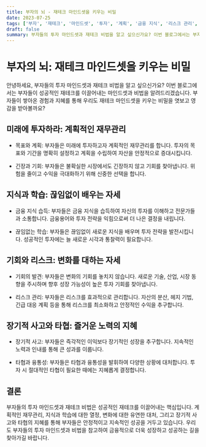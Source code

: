 ```yaml
---
title: 부자의 뇌 - 재테크 마인드셋을 키우는 비밀
date: 2023-07-25
tags: ['부자', '재테크', '마인드셋', '투자', '계획', '금융 지식', '리스크 관리', '장기적 사고', '타협']
draft: false
summary: 부자들의 투자 마인드셋과 재테크 비법을 알고 싶으신가요? 이번 블로그에서는 부자들이 성공적인 재테크를 이끌어내는 마인드셋과 비법을 알려드리겠습니다.
---
```


# 부자의 뇌: 재테크 마인드셋을 키우는 비밀

안녕하세요, 부자들의 투자 마인드셋과 재테크 비법을 알고 싶으신가요? 이번 블로그에서는 부자들이 성공적인 재테크를 이끌어내는 마인드셋과 비법을 알려드리겠습니다. 부자들이 쌓아온 경험과 지혜를 통해 우리도 재테크 마인드셋을 키우는 비밀을 엿보고 영감을 받아볼까요?

## 미래에 투자하라: 계획적인 재무관리

- 목표와 계획: 부자들은 미래에 투자하고자 계획적인 재무관리를 합니다. 투자의 목표와 기간을 명확히 설정하고 계획을 수립하여 자산을 안정적으로 증대시킵니다.

- 긴장과 기회: 부자들은 불확실한 시장에서도 긴장하지 않고 기회를 찾아냅니다. 위험을 줄이고 수익을 극대화하기 위해 신중한 선택을 합니다.

## 지식과 학습: 끊임없이 배우는 자세

- 금융 지식 습득: 부자들은 금융 지식을 습득하여 자신의 투자를 이해하고 전문가들과 소통합니다. 금융용어와 투자 전략을 익힘으로써 더 나은 결정을 내립니다.

- 끊임없는 학습: 부자들은 끊임없이 새로운 지식을 배우며 투자 전략을 발전시킵니다. 성공적인 투자에는 늘 새로운 시각과 통찰력이 필요합니다.

## 기회와 리스크: 변화를 대하는 자세

- 기회의 발견: 부자들은 변화의 기회를 놓치지 않습니다. 새로운 기술, 산업, 시장 동향을 주시하며 향후 성장 가능성이 높은 투자 기회를 찾아냅니다.

- 리스크 관리: 부자들은 리스크를 효과적으로 관리합니다. 자산의 분산, 헤지 기법, 긴급 대응 계획 등을 통해 리스크를 최소화하고 안정적인 수익을 추구합니다.

## 장기적 사고와 타협: 즐거운 노력의 지혜

- 장기적 사고: 부자들은 즉각적인 이익보다 장기적인 성장을 추구합니다. 지속적인 노력과 인내를 통해 큰 성과를 이룹니다.

- 타협과 융통성: 부자들은 타협과 융통성을 발휘하여 다양한 상황에 대처합니다. 투자 시 절대적인 타협이 필요한 때에는 지혜롭게 결정합니다.

## 결론

부자들의 투자 마인드셋과 재테크 비법은 성공적인 재테크를 이끌어내는 핵심입니다. 계획적인 재무관리, 지식과 학습에 대한 열정, 변화에 대한 유연한 대처, 그리고 장기적 사고와 타협의 지혜를 통해 부자들은 안정적이고 지속적인 성공을 거두고 있습니다. 우리도 부자들의 투자 마인드셋과 비법을 참고하여 금융적으로 더욱 성장하고 성공하는 길을 찾아가길 바랍니다.
